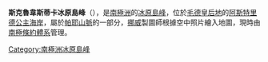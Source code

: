 {{coord|72|11|S|14|27|E|display=title}}

'''斯克魯韋斯蒂卡冰原島峰'''（{{lang-nn|Skruvestikka}}），是[[南極洲|南極洲]]的[[冰原島峰|冰原島峰]]，位於[[毛德皇后地|毛德皇后地]]的[[阿斯特里德公主海岸|阿斯特里德公主海岸]]，屬於[[帕耶山脈|帕耶山脈]]的一部分，[[挪威|挪威]]製圖師根據空中照片繪入地圖，現時由[[南極條約體系|南極條約體系]]管理。

{{Antarctica-geo-stub}}
[[Category:南極洲冰原島峰|Category:南極洲冰原島峰]]